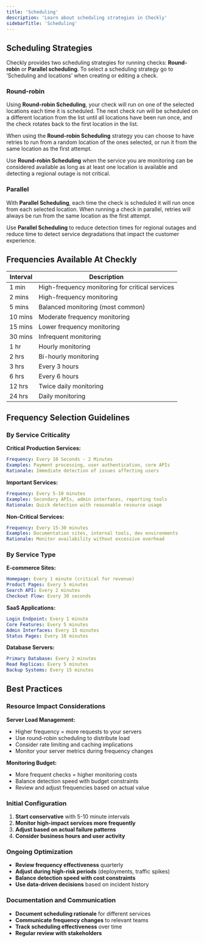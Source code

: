 ```yaml
---
title: 'Scheduling'
description: 'Learn about scheduling strategies in Checkly'
sidebarTitle: 'Scheduling'
---
```


## Scheduling Strategies

Checkly provides two scheduling strategies for running checks: **Round-robin** or **Parallel scheduling**. To select a scheduling strategy go to ‘Scheduling and locations’ when creating or editing a check.

### Round-robin

Using **Round-robin Scheduling**, your check will run on one of the selected locations each time it is scheduled. The next check run will be scheduled on a different location from the list until all locations have been run once, and the check rotates back to the first location in the list.

When using the **Round-robin Scheduling** strategy you can choose to have retries to run from a random location of the ones selected, or run it from the same location as the first attempt.

Use **Round-robin Scheduling** when the service you are monitoring can be considered available as long as at least one location is available and detecting a regional outage is not critical.

### Parallel

With **Parallel Scheduling**, each time the check is scheduled it will run once from each selected location. When running a check in parallel, retries will always be run from the same location as the first attempt.

Use **Parallel Scheduling** to reduce detection times for regional outages and reduce time to detect service degradations that impact the customer experience.

## Frequencies Available At Checkly
| Interval | Description |
|----------|-------------|
| 1 min | High-frequency monitoring for critical services |
| 2 mins | High-frequency monitoring |
| 5 mins | Balanced monitoring (most common) |
| 10 mins | Moderate frequency monitoring |
| 15 mins | Lower frequency monitoring |
| 30 mins | Infrequent monitoring |
| 1 hr | Hourly monitoring |
| 2 hrs | Bi-hourly monitoring |
| 3 hrs | Every 3 hours |
| 6 hrs | Every 6 hours |
| 12 hrs | Twice daily monitoring |
| 24 hrs | Daily monitoring |

## Frequency Selection Guidelines

### By Service Criticality

**Critical Production Services:**
```yaml
Frequency: Every 10 Seconds - 2 Minutes
Examples: Payment processing, user authentication, core APIs
Rationale: Immediate detection of issues affecting users
```

**Important Services:**
```yaml
Frequency: Every 5-10 minutes  
Examples: Secondary APIs, admin interfaces, reporting tools
Rationale: Quick detection with reasonable resource usage
```

**Non-Critical Services:**
```yaml
Frequency: Every 15-30 minutes
Examples: Documentation sites, internal tools, dev environments
Rationale: Monitor availability without excessive overhead
```

### By Service Type

**E-commerce Sites:**
```yaml
Homepage: Every 1 minute (critical for revenue)
Product Pages: Every 5 minutes
Search API: Every 2 minutes
Checkout Flow: Every 30 seconds
```

**SaaS Applications:**
```yaml
Login Endpoint: Every 1 minute
Core Features: Every 5 minutes
Admin Interfaces: Every 15 minutes
Status Pages: Every 10 minutes
```

**Database Servers:**
```yaml
Primary Database: Every 2 minutes
Read Replicas: Every 5 minutes
Backup Systems: Every 15 minutes
```




## Best Practices
### Resource Impact Considerations

**Server Load Management:**
- Higher frequency = more requests to your servers
- Use round-robin scheduling to distribute load
- Consider rate limiting and caching implications
- Monitor your server metrics during frequency changes

**Monitoring Budget:**
- More frequent checks = higher monitoring costs
- Balance detection speed with budget constraints
- Review and adjust frequencies based on actual value

### Initial Configuration
1. **Start conservative** with 5-10 minute intervals
2. **Monitor high-impact services more frequently**
3. **Adjust based on actual failure patterns**
4. **Consider business hours and user activity**

### Ongoing Optimization
- **Review frequency effectiveness** quarterly
- **Adjust during high-risk periods** (deployments, traffic spikes)
- **Balance detection speed with cost constraints**
- **Use data-driven decisions** based on incident history

### Documentation and Communication
- **Document scheduling rationale** for different services
- **Communicate frequency changes** to relevant teams
- **Track scheduling effectiveness** over time
- **Regular review with stakeholders**